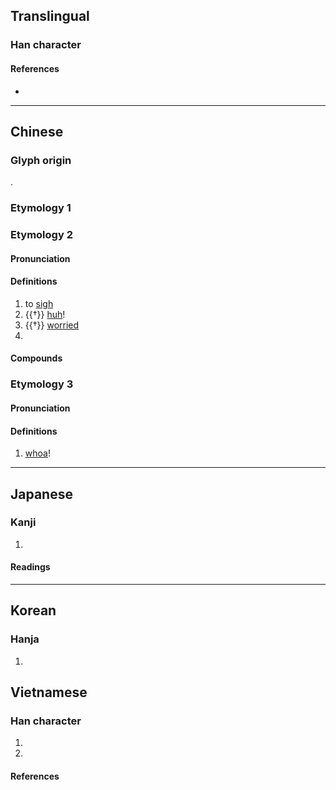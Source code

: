 {{also|籲}}
{{character info}}
==Translingual==

===Han character===
{{Han char|rn=30|rad=口|as=03|sn=6|four=61040|canj=RMD|ids=⿰口于}}

====References====
* {{Han ref|kx=0174.140|dkj=03275|dj=0387.060|hdz=10575.070|uh=5401|ud=21505|bh=A653|bd=42579}}

----

==Chinese==

===Glyph origin===
{{Han etyl}}
{{Han compound|口|于|ls=psc|c1=s|c2=p|t1=mouth}}.

===Etymology 1===
{{zh-see|籲}}

===Etymology 2===
{{zh-forms}}

====Pronunciation====
{{zh-pron
|m=xū
|c=heoi1
|h=pfs=
|md=
|mn=
|w=
|mc=y
|oc=y
|cat=v,interj,a,pn
}}

====Definitions====
{{zh-hanzi}}

# to [[sigh]]
# {{†}} [[huh]]! {{gloss|used to express surprise or doubt}}
# {{†}} [[worried]]
# {{surname|zh}}

====Compounds====
{{zh-der|吁咈都俞|喘吁吁|吁噓|吁嗟|吁俞|吁咈|噫吁戲|嗟吁|吁氣|吁吁|欷吁|氣喘吁吁|短嘆長吁|氣吁吁|歎吁|長吁|長吁短嘆|都俞吁咈}}

===Etymology 3===
{{zh-forms}}

====Pronunciation====
{{zh-pron
|m=yū,yú,1nb=standard in Mainland,2nb=variant in Mainland
|cat=interj
}}

====Definitions====
{{zh-hanzi}}

# {{lb|zh|Mainland China}} {{gloss|used to stop animals from advancing}} [[whoa]]!

----

==Japanese==

===Kanji===
{{ja-kanji|grade=|rs=口03}}

# {{rfdef|ja|sort=口03}}

====Readings====
{{ja-readings
|goon=う, く
|kanon=う, く
|kun=[[あう]] (au)}}

----

==Korean==

===Hanja===
{{ko-hanja|hangeul=유|rv=yu|mr=yu}}

# {{rfdef|ko|sort=口03}}
==Vietnamese==

===Han character===
{{vi-readings|rs=囗03
|hanviet=hu-tdcndg;tdcntd;gdhn, hù-gdhn, u-tdcntd
|phienthiet=
|nom=hu-tdcntd;gdhn;taberd, hủ-tdcndg;btcn, vo-tdcndg, vu-tdcndg, xu-gdhn
}}

# {{han tu form of|hù|to [[scare]] someone with a [[surprise]]}}
# {{han tu form of|vù|sound of the blowing wind}}

====References====
{{reflist}}